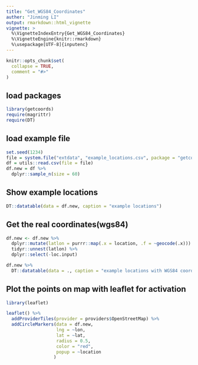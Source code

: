 ```yaml
---
title: "Get_WGS84_Coordinates"
auther: "Jinming LI"
output: rmarkdown::html_vignette
vignette: >
  %\VignetteIndexEntry{Get_WGS84_Coordinates}
  %\VignetteEngine{knitr::rmarkdown}
  %\usepackage[UTF-8]{inputenc}
---
```


```r
knitr::opts_chunk$set(
  collapse = TRUE,
  comment = "#>"
)
```

## load packages
```r
library(getcoords)
require(magrittr)
require(DT)
```

## load example file
```r
set.seed(1234)
file = system.file("extdata", "example_locations.csv", package = "getcoords")
df = utils::read.csv(file = file)
df.new = df %>%
  dplyr::sample_n(size = 60) 
```

## Show example locations
```r
DT::datatable(data = df.new, caption = "example locations")
```

## Get the real coordinates(wgs84)
```r
df.new <- df.new %>% 
  dplyr::mutate(latlon = purrr::map(.x = location, .f = ~geocode(.x))) %>% 
  tidyr::unnest(latlon) %>% 
  dplyr::select(-loc.input)

df.new %>% 
  DT::datatable(data = ., caption = "example locations with WGS84 coordinates")
```

## Plot the points on map with leaflet for activation
```r
library(leaflet)

leaflet() %>% 
  addProviderTiles(provider = providers$OpenStreetMap) %>% 
  addCircleMarkers(data = df.new, 
                   lng = ~lon, 
                   lat = ~lat, 
                   radius = 0.5, 
                   color = "red",
                   popup = ~location
                  )

```
